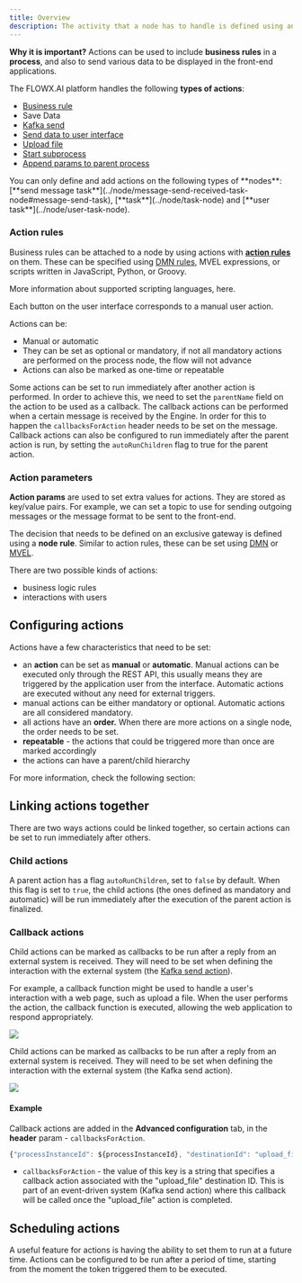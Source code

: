 ```yaml
---
title: Overview
description: The activity that a node has to handle is defined using an action. These can have various types, they can be used to specify the communication details for plugins or integrations.
---
```


**Why it is important?** Actions can be used to include <Tooltip tip ="Business rules are actions that can be configured on task/user task nodes in a business process. Business rules can be written in various script languages such as MVEL, JavaScript, Python, Groovy, or DMN (Decision Model and Notation)."> **business rules** </Tooltip> in a <Tooltip tip= "A process is a representation of a business use case, such as requesting a new credit card. These steps can involve a combination of automated actions and human interactions."> **process**</Tooltip>, and also to send various data to be displayed in the front-end applications.


The FLOWX.AI platform handles the following **types of actions**:

* [Business rule](./business-rule-action/business-rule-action)
* Save Data
* [Kafka send](../node/message-send-received-task-node)
* [Send data to user interface](./send-data-to-user-interface)
* [Upload file](./upload-file-action)
* [Start subprocess](./start-subprocess-action)
* [Append params to parent process](./append-params-to-parent-process)

<Info>
You can only define and add actions on the following types of **nodes**: [**send message task**](../node/message-send-received-task-node#message-send-task), [**task**](../node/task-node) and [**user task**](../node/user-task-node).
</Info>

### Action rules

Business rules can be attached to a node by using actions with [**action rules**](#action-rules) on them. These can be specified using [DMN rules](./business-rule-action/dmn-business-rule-action), MVEL expressions, or scripts written in JavaScript, Python, or Groovy.


<Card title ="Supported scripts" href ="../supported-scripts" icon ="link">
More information about supported scripting languages, here.
</Card>

Each button on the user interface corresponds to a manual user action.

Actions can be:

* Manual or automatic
* They can be set as optional or mandatory, if not all mandatory actions are performed on the process node, the flow will not advance
* Actions can also be marked as one-time or repeatable

Some actions can be set to run immediately after another action is performed. In order to achieve this, we need to set the `parentName` field on the action to be used as a callback. The callback actions can be performed when a certain message is received by the Engine. In order for this to happen the `callbacksForAction` header needs to be set on the message. Callback actions can also be configured to run immediately after the parent action is run, by setting the `autoRunChildren` flag to true for the parent action.

<Card title ="Business rule action" href ="./business-rule-action" icon ="link">
</Card>

### Action parameters

**Action params** are used to set extra values for actions. They are stored as key/value pairs. For example, we can set a topic to use for sending outgoing messages or the message format to be sent to the front-end.

The decision that needs to be defined on an exclusive gateway is defined using a **node rule**. Similar to action rules, these can be set using [DMN](../../platform-overview/frameworks-and-standards/business-process-industry-standards/intro-to-dmn) or [MVEL](../../platform-overview/frameworks-and-standards/business-process-industry-standards/intro-to-mvel).

There are two possible kinds of actions:

* business logic rules
* interactions with users

## Configuring actions

Actions have a few characteristics that need to be set:

* an **action** can be set as **manual** or **automatic**. Manual actions can be executed only through the REST API, this usually means they are triggered by the application user from the interface. Automatic actions are executed without any need for external triggers.
* manual actions can be either mandatory or optional. Automatic actions are all considered mandatory.
* all actions have an **order.** When there are more actions on a single node, the order needs to be set.
* **repeatable** - the actions that could be triggered more than once are marked accordingly
* the actions can have a parent/child hierarchy

For more information, check the following section:

<Card title= "Adding an action to a node" href= "../../flowx-designer/managing-a-process-flow/adding-an-action-to-a-node">
</Card>

## Linking actions together

There are two ways actions could be linked together, so certain actions can be set to run immediately after others.

### Child actions

A parent action has a flag `autoRunChildren`, set to `false` by default. When this flag is set to `true`, the child actions (the ones defined as mandatory and automatic) will be run immediately after the execution of the parent action is finalized.

### Callback actions

Child actions can be marked as callbacks to be run after a reply from an external system is received. They will need to be set when defining the interaction with the external system (the [Kafka send action](../node/message-send-received-task-node#configuring-a-message-send-task-node)).

For example, a callback function might be used to handle a user's interaction with a web page, such as upload a file. When the user performs the action, the callback function is executed, allowing the web application to respond appropriately.

![](https://s3.eu-west-1.amazonaws.com/docx.flowx.ai/building-blocks)

Child actions can be marked as callbacks to be run after a reply from an external system is received. They will need to be set when defining the interaction with the external system (the Kafka send action).

![](https://s3.eu-west-1.amazonaws.com/docx.flowx.ai/building-blocks/callback2.png)

#### Example

Callback actions are added in the **Advanced configuration** tab, in the **header** param - `callbacksForAction`.

```js
{"processInstanceId": ${processInstanceId}, "destinationId": "upload_file", "callbacksForAction": "upload_file"}
```

* `callbacksForAction` - the value of this key is a string that specifies a callback action associated with the "upload_file" destination ID. This is part of an event-driven system (Kafka send action) where this callback will be called once the "upload_file" action is completed.

## Scheduling actions

A useful feature for actions is having the ability to set them to run at a future time. Actions can be configured to be run after a period of time, starting from the moment the token triggered them to be executed.